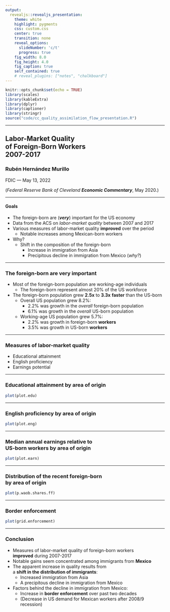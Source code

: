 ```yaml
---
output: 
  revealjs::revealjs_presentation:
    theme: white
    highlight: pygments
    css: custom.css
    center: true
    transition: none
    reveal_options:
      slideNumber: 'c/t'
      progress: true
    fig_width: 8.0
    fig_height: 4.0
    fig_caption: true
    self_contained: true
    # reveal_plugins: ["notes", "chalkboard"]
---
```


```r
knitr::opts_chunk$set(echo = TRUE)
library(scales)
library(kableExtra)
library(dplyr)
library(captioner)
library(stringr)
source("code/cc_quality_assimilation_flow_presentation.R")
```


<!-- FontAwesome -->
<link rel="stylesheet" href="https://use.fontawesome.com/releases/v5.11.2/css/all.css" crossorigin="anonymous">

----

## Labor-Market Quality <br> of Foreign-Born Workers <br> 2007-2017

### Rubén Hernández Murillo

FDIC — May 13, 2022

(_Federal Reserve Bank of Cleveland **Economic Commentary**_, May 2020.)

----

#### Goals

+ The foreign-born are (**_very_**) important for the US economy
+ Data from the ACS on _labor-market quality_ between 2007 and 2017
+ Various measures of labor-market quality **improved** over the period
  - Notable increases among Mexican-born workers
+ Why?
  + Shift in the composition of the foreign-born
    - Increase in immigration from Asia
    - Precipitous decline in immigration from Mexico (*why?*)

----

### The foreign-born are very important

+ Most of the foreign-born population are working-age individuals
  - The foreign-born represent almost 20% of the US workforce
+ The foreign-born population grew **2.5x** to **3.3x** **faster** than the US-born
  - Overall US population grew 8.2%:
    - 2.2% was growth in the _overall_ foreign-born population
    - 6.1% was growth in the _overall_ US-born population
  - Working-age US population grew 5.7%:
    - 2.2% was growth in foreign-born **workers**
    - 3.5% was growth in US-born **workers**

----

### Measures of labor-market quality

<ul class="fa-ul">
<li><span class = "fa-li"><i class="fas fa-book-reader"></i></span> Educational attainment</li>
<li><span class = "fa-li"><i class="fas fa-comment-dots"></i></span>English proficiency</li>
<li><span class = "fa-li"><i class="fas fa-money-bill-wave"></i></span>Earnings potential</li>
</ul>

----


### Educational attainment by area of origin

```r
plot(plot.edu)
```

----

### English proficiency by area of origin

```r
plot(plot.eng)
```

----

### Median annual earnings relative to <br> US-born workers by area of origin

```r
plot(plot.earn)
```

----

### Distribution of the recent foreign-born <br> by area of origin

```r
plot(p.waob.shares.ff)
```

----

### Border enforcement

```r
plot(grid.enforcement)
```


----

### Conclusion

- Measures of labor-market quality of foreign-born workers <br> **improved** during 2007-2017
- Notable gains seem concentrated among immigrants from **Mexico**
- The apparent increase in quality results from <br> a **shift in the distribution of immigrants**:
  + Increased immigration from Asia
  + A precipitous decline in immigration from Mexico
- Factors behind the decline in immigration from Mexico:
  - Increase in **border enforcement** over past two decades
  - (Decrease in US demand for Mexican workers after 2008/9 recession)